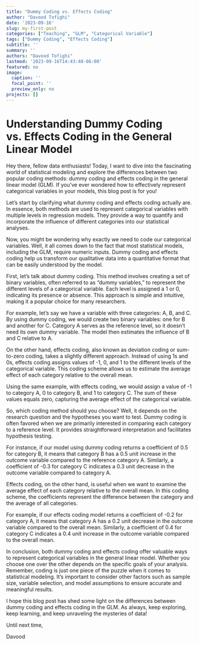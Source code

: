 ```yaml
---
title: "Dummy Coding vs. Effects Coding"
author: "Davood Tofighi"
date: '2023-09-16'
slug: my-first-post
categories: ["Teaching", "GLM", "Categorical Variable"]
tags: ["Dummy Coding", "Effects Coding"]
subtitle: ''
summary: ''
authors: "Davood Tofighi"
lastmod: '2023-09-16T14:43:40-06:00'
featured: no
image:
  caption: ''
  focal_point: ''
  preview_only: no
projects: []
---
```


# Understanding Dummy Coding vs. Effects Coding in the General Linear Model

Hey there, fellow data enthusiasts! Today, I want to dive into the fascinating world of statistical modeling and explore the differences between two popular coding methods: dummy coding and effects coding in the general linear model (GLM). If you've ever wondered how to effectively represent categorical variables in your models, this blog post is for you!

Let's start by clarifying what dummy coding and effects coding actually are. In essence, both methods are used to represent categorical variables with multiple levels in regression models. They provide a way to quantify and incorporate the influence of different categories into our statistical analyses.

Now, you might be wondering why exactly we need to code our categorical variables. Well, it all comes down to the fact that most statistical models, including the GLM, require numeric inputs. Dummy coding and effects coding help us transform our qualitative data into a quantitative format that can be easily understood by the model.

First, let's talk about dummy coding. This method involves creating a set of binary variables, often referred to as "dummy variables," to represent the different levels of a categorical variable. Each level is assigned a 1 or 0, indicating its presence or absence. This approach is simple and intuitive, making it a popular choice for many researchers.

For example, let's say we have a variable with three categories: A, B, and C. By using dummy coding, we would create two binary variables: one for B and another for C. Category A serves as the reference level, so it doesn't need its own dummy variable. The model then estimates the influence of B and C relative to A.

On the other hand, effects coding, also known as deviation coding or sum-to-zero coding, takes a slightly different approach. Instead of using 1s and 0s, effects coding assigns values of -1, 0, and 1 to the different levels of the categorical variable. This coding scheme allows us to estimate the average effect of each category relative to the overall mean.

Using the same example, with effects coding, we would assign a value of -1 to category A, 0 to category B, and 1 to category C. The sum of these values equals zero, capturing the average effect of the categorical variable.

So, which coding method should you choose? Well, it depends on the research question and the hypotheses you want to test. Dummy coding is often favored when we are primarily interested in comparing each category to a reference level. It provides straightforward interpretation and facilitates hypothesis testing.

For instance, if our model using dummy coding returns a coefficient of 0.5 for category B, it means that category B has a 0.5 unit increase in the outcome variable compared to the reference category A. Similarly, a coefficient of -0.3 for category C indicates a 0.3 unit decrease in the outcome variable compared to category A.

Effects coding, on the other hand, is useful when we want to examine the average effect of each category relative to the overall mean. In this coding scheme, the coefficients represent the difference between the category and the average of all categories.

For example, if our effects coding model returns a coefficient of -0.2 for category A, it means that category A has a 0.2 unit decrease in the outcome variable compared to the overall mean. Similarly, a coefficient of 0.4 for category C indicates a 0.4 unit increase in the outcome variable compared to the overall mean.

In conclusion, both dummy coding and effects coding offer valuable ways to represent categorical variables in the general linear model. Whether you choose one over the other depends on the specific goals of your analysis. Remember, coding is just one piece of the puzzle when it comes to statistical modeling. It's important to consider other factors such as sample size, variable selection, and model assumptions to ensure accurate and meaningful results.

I hope this blog post has shed some light on the differences between dummy coding and effects coding in the GLM. As always, keep exploring, keep learning, and keep unraveling the mysteries of data!

Until next time,

Davood
